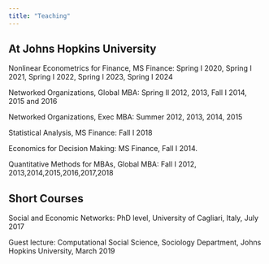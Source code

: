 ```yaml
---
title: "Teaching"
---
```


## At Johns Hopkins University

Nonlinear Econometrics for Finance, MS Finance: Spring I 2020, Spring I 2021, Spring I 2022, Spring I 2023, Spring I 2024

Networked Organizations, Global MBA: Spring II 2012, 2013, Fall I 2014, 2015 and 2016

Networked Organizations, Exec MBA: Summer 2012, 2013, 2014, 2015 

Statistical Analysis, MS Finance: Fall I 2018

Economics for Decision Making: MS Finance, Fall I 2014. 

Quantitative Methods for MBAs, Global MBA: Fall I 2012, 2013,2014,2015,2016,2017,2018



## Short Courses

Social and Economic Networks: PhD level, University of Cagliari, Italy, July 2017


Guest lecture: Computational Social Science, Sociology Department, Johns Hopkins University, March 2019




